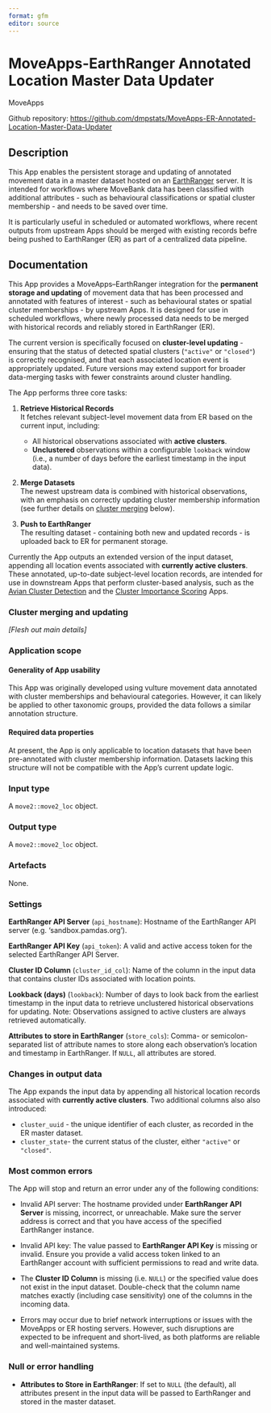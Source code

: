 ```yaml
---
format: gfm
editor: source
---
```


# MoveApps-EarthRanger Annotated Location Master Data Updater

MoveApps

Github repository: <https://github.com/dmpstats/MoveApps-ER-Annotated-Location-Master-Data-Updater>

## Description

This App enables the persistent storage and updating of annotated movement data
in a master dataset hosted on an [EarthRanger](https://www.earthranger.com/)
server. It is intended for workflows where MoveBank data has been classified with
additional attributes - such as behavioural classifications or spatial cluster
membership - and needs to be saved over time.

It is particularly useful in scheduled or automated workflows, where recent
outputs from upstream Apps should be merged with existing records befre being
pushed to EarthRanger (ER) as part of a centralized data pipeline.


## Documentation

This App provides a MoveApps–EarthRanger integration for the **permanent storage
and updating** of movement data that has been processed and annotated with
features of interest - such as behavioural states or spatial cluster memberships
- by upstream Apps. It is designed for use in scheduled workflows, where newly
processed data needs to be merged with historical records and reliably stored in
EarthRanger (ER).

The current version is specifically focused on **cluster-level updating** -
ensuring that the status of detected spatial clusters (`"active"` or `"closed"`)
is correctly recognised, and that each associated location event is
appropriately updated. Future versions may extend support for broader
data-merging tasks with fewer constraints around cluster handling.

The App performs three core tasks:

1. **Retrieve Historical Records**  
   It fetches relevant subject-level movement data from ER based on the current
   input, including:
   - All historical observations associated with **active clusters**.
   - **Unclustered** observations within a configurable `lookback` window (i.e., 
   a number of days before the earliest timestamp in the input data).

2. **Merge Datasets**  
   The newest upstream data is combined with historical observations, with an
   emphasis on correctly updating cluster membership information (see
   further details on [cluster merging](#cluster-merging-and-updating) below).

3. **Push to EarthRanger**  
   The resulting dataset - containing both new and updated records - is uploaded
   back to ER for permanent storage.

Currently the App outputs an extended version of the input dataset, appending all location
events associated with **currently active clusters**. These annotated, up-to-date
subject-level location records, are intended for use in downstream Apps
that perform cluster-based analysis, such as the [Avian
Cluster
Detection](https://www.moveapps.org/apps/browser/81f41b8f-0403-4e9f-bc48-5a064e1060a2)
and the [Cluster Importance
Scoring](https://www.moveapps.org/apps/browser/e8f5b376-0858-4206-9861-e2cd5fcc8c41)
Apps.


### Cluster merging and updating

*[Flesh out main details]*


### Application scope
#### Generality of App usability

This App was originally developed using vulture movement data annotated with
cluster memberships and behavioural categories. However, it can likely be
applied to other taxonomic groups, provided the data follows a similar
annotation structure.


#### Required data properties

At present, the App is only applicable to location datasets that have been
pre-annotated with cluster membership information. Datasets lacking this
structure will not be compatible with the App's current update logic.


### Input type
A `move2::move2_loc` object.

### Output type
A `move2::move2_loc` object.

### Artefacts

None.


### Settings 

**EarthRanger API Server** (`api_hostname`): Hostname of the EarthRanger API server 
(e.g. 'sandbox.pamdas.org').

**EarthRanger API Key** (`api_token`): A valid and active access token for the 
selected EarthRanger API Server.

**Cluster ID Column** (`cluster_id_col`): Name of the column in the input data 
that contains cluster IDs associated with location points.

**Lookback (days)** (`lookback`): Number of days to look back from the earliest
timestamp in the input data to retrieve unclustered historical observations for
updating. Note: Observations assigned to active clusters are always retrieved
automatically.

**Attributes to store in EarthRanger** (`store_cols`): Comma- or semicolon-separated
list of attribute names to store along each observation's location and timestamp
in EarthRanger. If `NULL`, all attributes are stored.


### Changes in output data

The App expands the input data by appending all historical location records
associated with **currently active clusters**. Two additional columns also also introduced:

- `cluster_uuid` - the unique identifier of each cluster, as recorded in the ER master dataset.
- `cluster_state`- the current status of the cluster, either `"active"` or `"closed"`.


### Most common errors

The App will stop and return an error under any of the following conditions:

- Invalid API server: The hostname provided under
**EarthRanger API Server** is missing, incorrect, or unreachable. Make sure the
server address is correct and that you have access of the specified EarthRanger
instance.

- Invalid API key: The value passed to **EarthRanger API Key** is missing or invalid.
Ensure you provide a valid access token linked to an EarthRanger account with
sufficient permissions to read and write data.

- The **Cluster ID Column** is missing (i.e. `NULL`) or the specified value does
not exist in the input dataset. Double-check that the column name matches
exactly (including case sensitivity) one of the columns in the incoming data.

- Errors may occur due to brief network interruptions or issues with the MoveApps
or ER hosting servers. However, such disruptions are expected to be infrequent
and short-lived, as both platforms are reliable and well-maintained systems.


### Null or error handling

- **Attributes to Store in EarthRanger**: If set to `NULL` (the default), all
attributes present in the input data will be passed to EarthRanger and stored in
the master dataset.